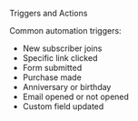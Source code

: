 Triggers and Actions

Common automation triggers:
- New subscriber joins
- Specific link clicked
- Form submitted
- Purchase made
- Anniversary or birthday
- Email opened or not opened
- Custom field updated